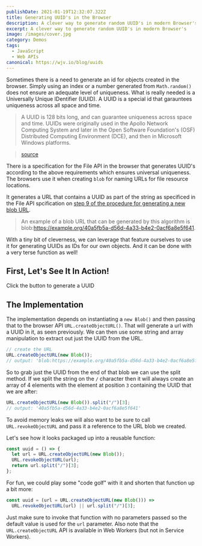 ```yaml
---
publishDate: 2021-01-19T12:32:07.322Z
title: Generating UUID's in the Browser
description: A clever way to generate random UUID's in modern Browser's
excerpt: A clever way to generate random UUID's in modern Browser's
image: /images/cover.jpg
category: Demos
tags:
  - JavaScript
  - Web APIs
canonical: https://wjv.io/blog/uuids
---
```


Sometimes there is a need to generate an id for objects created in the browser. Simply using an index or a number generated from `Math.random()` does not ensure an adequate level of uniqueness. What is really needed is a Universally Unique IDentifier (UUID). A UUID is a special id that garauntees uniqueness across all space and time.

> A UUID is 128 bits long, and can guarantee uniqueness across space and time. UUIDs were originally used in the Apollo Network Computing System and later in the Open Software Foundation's (OSF) Distributed Computing Environment (DCE), and then in Microsoft Windows platforms.

> [source](https://tools.ietf.org/html/rfc4122)

There is a specification for the File API in the browser that generates UUID's according to the above requirements which ensures universal uniqueness. The browsers use it when creating `blob` for naming URLs for file resource locations.

It generates a URL that contains a UUID as part of the string as specificed in the File API spcification on [step 9 of the procedure for generating a new blob URL](https://w3c.github.io/FileAPI/#unicodeBlobURL).

> An example of a blob URL that can be generated by this algorithm is blob:https://example.org/40a5fb5a-d56d-4a33-b4e2-0acf6a8e5f641.

With a tiny bit of cleverness, we can leverage that feature ourselves to use it for generating UUIDs as IDs for our own objects. And it can be done with a very terse function as well!

## First, Let's See It In Action!

Click the button to generate a UUID

<Uuid />

## The Implementation

The implementation depends on instantiating a `new Blob()` and then passing that to the browser API `URL.createObjectURL()`. That will generate a url with a UUID in it, as seen previously. We can then use some string and array manipulation to extract out just the UUID from the URL.

```js
// create the URL
URL.createObjectURL(new Blob());
// output: 'blob:https://example.org/40a5fb5a-d56d-4a33-b4e2-0acf6a8e5f641'
```

So to grab just the UUID from the end of that blob we can use the split method. If we split the string on the `/` character then it will always create an array of 4 elements with the element at position `3` containing the UUID that we are after:

```js
URL.createObjectURL(new Blob()).split("/")[3];
// output: '40a5fb5a-d56d-4a33-b4e2-0acf6a8e5f641'
```

To avoid memory leaks we will also want to be sure to call `URL.revokeObjectURL` and pass it a reference to the URL blob we created.

Let's see how it looks packaged up into a reusable function:

```js
const uuid = () => {
  let url = URL.createObjectURL(new Blob());
  URL.revokeObjectURL(url);
  return url.split("/")[3];
};
```

For fun, we could play some "code golf" with it and shorten that function up a bit more:

```js
const uuid = (url = URL.createObjectURL(new Blob())) =>
  URL.revokeObjectURL(url) || url.split("/")[3];
```

Just make sure to invoke that function with no parameters passed so the default value is used for the `url` parameter. Also note that the <code>URL.createObjectURL</code> API is available in Web Workers (but not in Service Workers).
